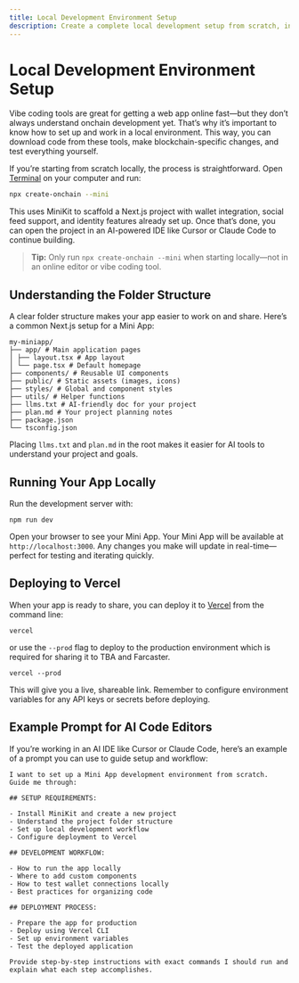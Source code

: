 ```yaml
---
title: Local Development Environment Setup
description: Create a complete local development setup from scratch, including project initialization and deployment workflows
---
```


# Local Development Environment Setup

Vibe coding tools are great for getting a web app online fast—but they don’t always understand onchain development yet. That’s why it’s important to know how to set up and work in a local environment. This way, you can download code from these tools, make blockchain-specific changes, and test everything yourself.

If you’re starting from scratch locally, the process is straightforward. Open [Terminal](https://support.apple.com/guide/terminal/what-is-terminal-trmld4c92d55/mac) on your computer and run:

```bash
npx create-onchain --mini
```

This uses MiniKit to scaffold a Next.js project with wallet integration, social feed support, and identity features already set up. Once that’s done, you can open the project in an AI-powered IDE like Cursor or Claude Code to continue building.

> **Tip:** Only run `npx create-onchain --mini` when starting locally—not in an online editor or vibe coding tool.

## Understanding the Folder Structure

A clear folder structure makes your app easier to work on and share. Here’s a common Next.js setup for a Mini App:

```
my-miniapp/
├── app/ # Main application pages
│ ├── layout.tsx # App layout
│ └── page.tsx # Default homepage
├── components/ # Reusable UI components
├── public/ # Static assets (images, icons)
├── styles/ # Global and component styles
├── utils/ # Helper functions
├── llms.txt # AI-friendly doc for your project
├── plan.md # Your project planning notes
├── package.json
└── tsconfig.json
```

Placing `llms.txt` and `plan.md` in the root makes it easier for AI tools to understand your project and goals.

## Running Your App Locally

Run the development server with:

```
npm run dev
```

Open your browser to see your Mini App. Your Mini App will be available at `http://localhost:3000`. Any changes you make will update in real-time—perfect for testing and iterating quickly.

## Deploying to Vercel

When your app is ready to share, you can deploy it to [Vercel](https://vercel.com/) from the command line:

```
vercel
```

or use the `--prod` flag to deploy to the production environment which is required for sharing it to TBA and Farcaster.

```
vercel --prod
```

This will give you a live, shareable link. Remember to configure environment variables for any API keys or secrets before deploying.

## Example Prompt for AI Code Editors

If you’re working in an AI IDE like Cursor or Claude Code, here’s an example of a prompt you can use to guide setup and workflow:

```
I want to set up a Mini App development environment from scratch. Guide me through:

## SETUP REQUIREMENTS:

- Install MiniKit and create a new project
- Understand the project folder structure
- Set up local development workflow
- Configure deployment to Vercel

## DEVELOPMENT WORKFLOW:

- How to run the app locally
- Where to add custom components
- How to test wallet connections locally
- Best practices for organizing code

## DEPLOYMENT PROCESS:

- Prepare the app for production
- Deploy using Vercel CLI
- Set up environment variables
- Test the deployed application

Provide step-by-step instructions with exact commands I should run and explain what each step accomplishes.
```
